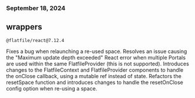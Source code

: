 ### September 18, 2024

## wrappers

`@flatfile/react@7.12.4`

Fixes a bug when relaunching a re-used space. Resolves an issue causing the
"Maximum update depth exceeded" React error when multiple Portals are used
within the same FlatfileProvider (this is not supported). Introduces changes to
the FlatfileContext and FlatfileProvider components to handle the onClose
callback, using a mutable ref instead of state. Refactors the resetSpace
function and introduces changes to handle the resetOnClose config option when
re-using a space.
